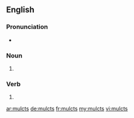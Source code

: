 ==English==

===Pronunciation===
* {{rhymes|ʌlkts|lang=en}}

===Noun===
{{head|en|plural}}

# {{plural of|mulct|lang=en}}

===Verb===
{{head|en|verb form}}

# {{en-third-person singular of|mulct}}

[[ar:mulcts]]
[[de:mulcts]]
[[fr:mulcts]]
[[my:mulcts]]
[[vi:mulcts]]